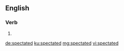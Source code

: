 ==English==

===Verb===
{{head|en|verb form}}

# {{en-past of|spectate}}

[[de:spectated]]
[[ku:spectated]]
[[mg:spectated]]
[[vi:spectated]]